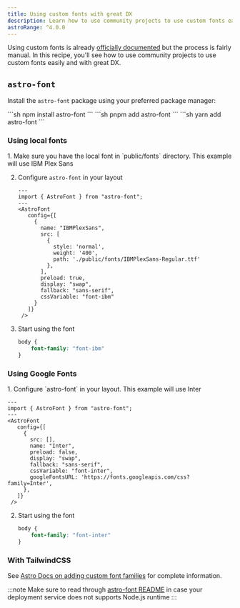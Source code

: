 ```yaml
---
title: Using custom fonts with great DX
description: Learn how to use community projects to use custom fonts easily and with great DX
astroRange: ^4.0.0
---
```



Using custom fonts is already [officially documented](https://docs.astro.build/en/guides/fonts/) but the process is fairly manual. In this recipe, you'll see how to use community projects to use custom fonts easily and with great DX.

## `astro-font`

Install the `astro-font` package using your preferred package manager:

<Tabs>
    <TabItem label="npm">
        ```sh
        npm install astro-font
        ```
    </TabItem>
    <TabItem label="pnpm">
        ```sh
        pnpm add astro-font
        ```
    </TabItem>
    <TabItem label="yarn">
        ```sh
        yarn add astro-font
        ```
    </TabItem>
</Tabs>

### Using local fonts

<Steps>
1. Make sure you have the local font in `public/fonts` directory. This example will use IBM Plex Sans
  
2. Configure `astro-font` in your layout

   ```astro title="src/layouts/BaseLayout.astro" ins={2, 4-21}
   ---
   import { AstroFont } from "astro-font";
   ---
   <AstroFont
      config={[
        {
          name: "IBMPlexSans",
          src: [
            {
              style: 'normal',
              weight: '400',
              path: './public/fonts/IBMPlexSans-Regular.ttf'
            },
          ],
          preload: true,
          display: "swap",
          fallback: "sans-serif",
          cssVariable: "font-ibm"
        }
      ]}
    />
   ```

3. Start using the font
  
   ```css ins={2}
   body {
       font-family: "font-ibm"
   }
   ```
  
</Steps>

### Using Google Fonts

<Steps> 
1. Configure `astro-font` in your layout. This example will use Inter

   ```astro title="src/layouts/BaseLayout.astro" {13}
   ---
   import { AstroFont } from "astro-font";
   ---
   <AstroFont
      config={[
        {
          src: [],
          name: "Inter",
          preload: false,
          display: "swap",
          fallback: "sans-serif",
          cssVariable: "font-inter",
          googleFontsURL: 'https://fonts.googleapis.com/css?family=Inter',
        },
      ]}
    />
   ```

2. Start using the font
  
   ```css title="globals.css" {2}
   body {
       font-family: "font-inter"
   }
   ```
  
</Steps>

### With TailwindCSS

See [Astro Docs on adding custom font families](https://docs.astro.build/en/guides/fonts/#register-fonts-in-tailwind) for complete information.
  
:::note
Make sure to read through [astro-font README](https://github.com/rishi-raj-jain/astro-font/blob/master/packages/astro-font/README.md) in case your deployment service does not supports Node.js runtime
:::
